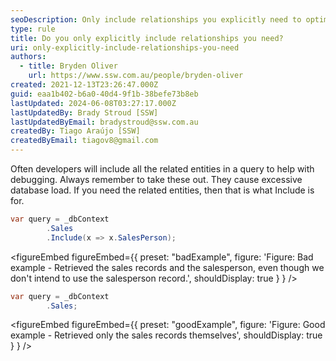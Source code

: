 ```yaml
---
seoDescription: Only include relationships you explicitly need to optimize database performance and reduce load.
type: rule
title: Do you only explicitly include relationships you need?
uri: only-explicitly-include-relationships-you-need
authors:
  - title: Bryden Oliver
    url: https://www.ssw.com.au/people/bryden-oliver
created: 2021-12-13T23:26:47.000Z
guid: eaa1b402-b6a0-40d4-9f1b-38befe73b8eb
lastUpdated: 2024-06-08T03:27:17.000Z
lastUpdatedBy: Brady Stroud [SSW]
lastUpdatedByEmail: bradystroud@ssw.com.au
createdBy: Tiago Araújo [SSW]
createdByEmail: tiagov8@gmail.com
---
```


Often developers will include all the related entities in a query to help with debugging. Always remember to take these out. They cause excessive database load.
If you need the related entities, then that is what Include is for.

```cs
var query = _dbContext
        .Sales
        .Include(x => x.SalesPerson);
```

<figureEmbed figureEmbed={{
  preset: "badExample",
  figure: 'Figure: Bad example - Retrieved the sales records and the salesperson, even though we don\'t intend to use the salesperson record.',
  shouldDisplay: true
} } />


```cs
var query = _dbContext
        .Sales;
```

<figureEmbed figureEmbed={{
  preset: "goodExample",
  figure: 'Figure: Good example - Retrieved only the sales records themselves',
  shouldDisplay: true
} } />

